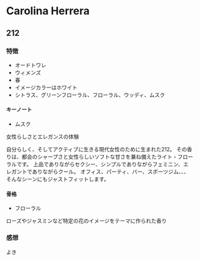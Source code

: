 # Carolina Herrera

## 212
### 特徴
- オードトワレ
- ウィメンズ
- 春
- イメージカラーはホワイト
- シトラス、グリーンフローラル、フローラル、ウッディ、ムスク

#### キーノート
- ムスク

女性らしさとエレガンスの体験

自分らしく、そしてアクティブに生きる現代女性のために生まれた212。
その香りは、都会のシャープさと女性らしいソフトな甘さを兼ね備えたライト・フローラルです。
上品でありながらセクシー、シンプルでありながらフェミニン、エレガントでありながらクール。
オフィス、パーティ、バー、スポーツジム、、、そんなシーンにもジャストフィットします。

#### 骨格
- フローラル

ローズやジャスミンなど特定の花のイメージをテーマに作られた香り

### 感想
よき
